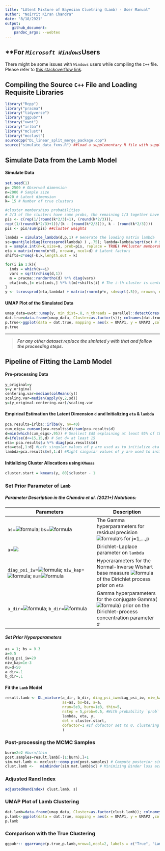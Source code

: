 ```yaml
---
title: "LAtent Mixture of Bayesian Cluetring (Lamb) - User Manual"
author: "Noirrit Kiran Chandra"
date: "8/18/2021"
output:
   github_document:
    pandoc_args: --webtex
---
```


## \*\*For ***`Microsoft Windows`***Users

There might be some issues with `Windows` users while compiling the `C++` file. Please refer to [this stackoverflow link](https://stackoverflow.com/questions/55976547/linking-gsl-libraries-to-rcppgsl-in-windows-10).

## Compiling the Source `C++` File and Loading Requisite Libraries

```r
library("Rcpp")
library("pracma")
library("tidyverse")
library("ggpubr")
library("uwot")
library("irlba")
library("mclust")
library("mcclust")
sourceCpp("DL_linear_split_merge_package.cpp")
source("simulate_data_fxns.R") ##load a supplementary R file with supplementary functions
```

## Simulate Data from the Lamb Model

#### Simulate Data

```r
set.seed(1)
p= 2500 # Observed dimension
n=2000 # Sample size
d=20 # Latent dimension
k= 15 # Number of true clusters

#cluster memberships probabilities 
# 2/3 of the clusters have same probs, the remaining 1/3 together have the same prob of a single big bluster
pis <- c(rep(1/(round(k*2/3)+1), (round(k*2/3))), 
rep((1/(round(k*2/3)+1))/(k - (round(k*2/3))), k - (round(k*2/3))))
pis <- pis/sum(pis) ##cluster weights

lambda = simulate_lambda(d,p,1) # Generate the loading matrix lambda
sc=quantile(diag(tcrossprod(lambda) ) ,.75); lambda=lambda/sqrt(sc) # Scaling lambda 
s = sample.int(n=k,size=n, prob=pis, replace = TRUE) ##Cluster membership indicators
eta = matrix(rnorm(n*d), nrow=n, ncol=d) # Latent factors
shifts=2*seq(-k,k,length.out = k) 

for(i in 1:k){
  inds = which(s==i)
  vars = sqrt(rchisq(d,1))
  m = pracma::randortho(d) %*% diag(vars)
  eta[inds,]= eta[inds,] %*% t(m)+shifts[i] # The i-th cluster is centered around rep(shifts[i],d) in the latend eta space
}
y <- tcrossprod(eta,lambda) + matrix(rnorm(p*n, sd=sqrt(.5)), nrow=n, ncol=p) # Observed data
```

#### UMAP Plot of the Simulated Data

```r
umap_data=uwot::umap(y, min_dist=.8, n_threads = parallel::detectCores()/2) #2-dimensional UMAP scores of the original data
dat.true=data.frame(umap_data, Cluster=as.factor(s)); colnames(dat.true)= c("UMAP1","UMAP2", "Cluster")
p.true<-ggplot(data = dat.true, mapping = aes(x = UMAP1, y = UMAP2 ,colour=Cluster)) + geom_point()
p.true
```

------------------------------------------------------------------------

> ***For any other dataset replace the simlated `y` with that and follow the proceeding steps*****.**

## Pipeline of Fitting the Lamb Model

#### Pre-processing Data

```r
y_original=y
y=y_original
centering.var=median(colMeans(y))
scaling.var=median(apply(y,2,sd))
y=(y_original-centering.var)/scaling.var
```

#### Empirical Estimation the Latent Dimension `d` and Initializing `eta` & `lambda`

```r
pca.results=irlba::irlba(y, nv=40)
cum_eigs= cumsum(pca.results$d)/sum(pca.results$d)
d=min(which(cum_eigs>.95)) # Smallest $d$ explaining at least 95% of the variability in the data
d=ifelse(d<=15,15,d) # Set d= at least 15
eta= pca.results$u %*% diag(pca.results$d)
eta=eta[,1:d] #Left singular values of y are used as to initialize eta
lambda=pca.results$v[,1:d] #Right singular values of y are used to initialize lambda
```

#### Initializing Cluster Allocations using `KMenas`

```r
cluster.start = kmeans(y, 80)$cluster - 1
```

### Set Prior Parameter of `Lamb`

##### Parameter Description in the Chandra et al. (2021+) Notations:

| Parameters                                                                                                                                                                                                                                                        | Description                                                                                                                                                                                     |
|-------------------------------------------------------------------------------------------------------------------------------------------------------------------------------------------------------------------------------------------------------------------|-------------------------------------------------------------------------------------------------------------------------------------------------------------------------------------------------|
| `as`=![formula](https://render.githubusercontent.com/render/math?math=a_%5Csigma); `bs`=![formula](https://render.githubusercontent.com/render/math?math=b_%5Csigma)                                                                                              | The Gamma hyperparameters for residual precision ![formula](https://render.githubusercontent.com/render/math?math=%5Csigma_j%5E%7B-2%7D)'s for j=1,...,p                                        |
| `a`=<img src="https://render.githubusercontent.com/render/math?math=a "/>                                                                                                                                                                                         | Dirichlet-Laplace parameter on `lambda`                                                                                                                                                         |
| `diag_psi_iw`=![formula](https://render.githubusercontent.com/render/math?math=%5Cxi%5E2); `niw_kap`=![formula](https://render.githubusercontent.com/render/math?math=%5Ckappa_0); `nu`=![formula](https://render.githubusercontent.com/render/math?math=%5Cnu_0) | Hyperarameters for the Normal-Inverse Wishart base measure ![formula](https://render.githubusercontent.com/render/math?math=G_0) of the Dirichlet process prior on `eta`                        |
| `a_dir`=![formula](https://render.githubusercontent.com/render/math?math=a_%5Calpha); `b_dir`=![formula](https://render.githubusercontent.com/render/math?math=b_%5Calpha)                                                                                        | Gamma hyperparameters for the conjugate Gamma(![formula](https://render.githubusercontent.com/render/math?math=a_%5Calpha,b_%5Calpha)) prior on the Dirichlet-process concentration parameter 𝛼 |

##### Set Prior Hyperparameters

```r
as = 1; bs = 0.3 
a=0.5
diag_psi_iw=20
niw_kap=1e-3
nu=d+50
a_dir=.1
b_dir=.1
```

#### Fit the `Lamb` Model

```r
result.lamb <- DL_mixture(a_dir, b_dir, diag_psi_iw=diag_psi_iw, niw_kap=niw_kap, niw_nu=nu, 
                          as=as, bs=bs, a=a,
                          nrun=5e3, burn=1e3, thin=5, 
                          nstep = 5,prob=0.5, #With probability `prob` either Split-Merge sampler or Gibbs sampler in performed witn `nstep` Gibbs scans
                          lambda, eta, y,
                          del = cluster.start, 
                          dofactor=1 #If dofactor set to 0, clustering will be done on the initial input eta values only; eta will not be updated in MCMC
                          )
```

### Post-processing the MCMC Samples

```r
burn=2e2 #burn/thin
post.samples=result.lamb[-(1:burn),]+1
sim.mat.lamb <- mcclust::comp.psm(post.samples) # Compute posterior similarity matrix
clust.lamb <-   minbinder(sim.mat.lamb)$cl # Minimizing Binder loss across MCMC estimates
```

### Adjusted Rand Index

```r
adjustedRandIndex( clust.lamb, s)
```

### UMAP Plot of Lamb Clustering

```r
dat.lamb=data.frame(umap_data, Cluster=as.factor(clust.lamb)); colnames(dat.true)= c("UMAP1","UMAP2", "Cluster")
p.lamb<-ggplot(data = dat.true, mapping = aes(x = UMAP1, y = UMAP2 ,colour=Cluster)) + geom_point()
p.lamb
```

### Comparison with the True Clustering

```r
ggpubr:: ggarrange(p.true,p.lamb,nrow=1,ncol=2, labels = c("True", "Lamb"))
```
